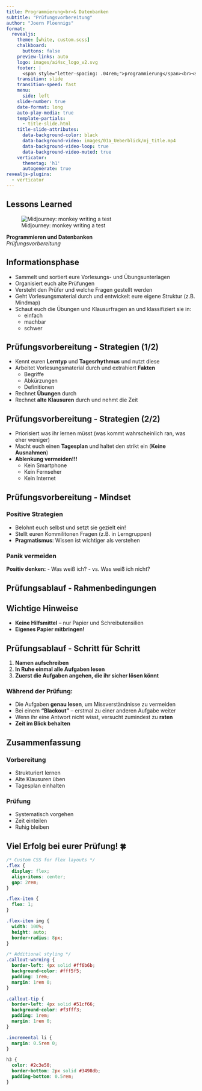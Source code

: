 ```yaml
---
title: Programmierung<br>& Datenbanken
subtitle: "Prüfungsvorbereitung"
author: "Joern Ploennigs"
format:
  revealjs:
    theme: [white, custom.scss]
    chalkboard: 
      buttons: false
    preview-links: auto
    logo: images/ai4sc_logo_v2.svg
    footer: |
      <span style="letter-spacing: .04rem;">programmierung</span><br><span style="letter-spacing: .0rem;">und datenbanken</span>
    transition: slide
    transition-speed: fast
    menu:
      side: left
    slide-number: true
    date-format: long
    auto-play-media: true
    template-partials:
      - title-slide.html 
    title-slide-attributes:
      data-background-color: black
      data-background-video: images/01a_Ueberblick/mj_title.mp4
      data-background-video-loop: true
      data-background-video-muted: true
    verticator:
      themetag: 'h1'
      autogenerate: true
revealjs-plugins:
  - verticator
---
```


## Lessons Learned

::: {.flex}
::: {.flex-item}
![Midjourney: monkey writing a test](https://via.placeholder.com/400x300?text=Monkey+Writing+Test)
:::
::: {.flex-item}
**Programmieren und Datenbanken**  
*Prüfungsvorbereitung*
:::
:::

## Informationsphase

::: {.incremental}
- Sammelt und sortiert eure Vorlesungs- und Übungsunterlagen
- Organisiert euch alte Prüfungen
- Versteht den Prüfer und welche Fragen gestellt werden
- Geht Vorlesungsmaterial durch und entwickelt eure eigene Struktur (z.B. Mindmap)
- Schaut euch die Übungen und Klausurfragen an und klassifiziert sie in:
  - einfach
  - machbar  
  - schwer
:::

## Prüfungsvorbereitung - Strategien (1/2)

::: {.incremental}
- Kennt euren **Lerntyp** und **Tagesrhythmus** und nutzt diese
- Arbeitet Vorlesungsmaterial durch und extrahiert **Fakten**
  - Begriffe
  - Abkürzungen
  - Definitionen
- Rechnet **Übungen** durch
- Rechnet **alte Klausuren** durch und nehmt die Zeit
:::

## Prüfungsvorbereitung - Strategien (2/2)

::: {.incremental}
- Priorisiert was ihr lernen müsst (was kommt wahrscheinlich ran, was eher weniger)
- Macht euch einen **Tagesplan** und haltet den strikt ein (**Keine Ausnahmen**)
- **Ablenkung vermeiden!!!**
  - Kein Smartphone
  - Kein Fernseher
  - Kein Internet
:::

## Prüfungsvorbereitung - Mindset

::: {.flex}
::: {.flex-item}
### Positive Strategien
- Belohnt euch selbst und setzt sie gezielt ein!
- Stellt euren Kommilitonen Fragen (z.B. in Lerngruppen)
- **Pragmatismus**: Wissen ist wichtiger als verstehen
:::
::: {.flex-item}
### Panik vermeiden
**Positiv denken:**
- Was weiß ich?
- vs. Was weiß ich nicht?
:::
:::

## Prüfungsablauf - Rahmenbedingungen

::: {.callout-warning}
## Wichtige Hinweise
- **Keine Hilfsmittel** – nur Papier und Schreibutensilien
- **Eigenes Papier mitbringen!**
:::

## Prüfungsablauf - Schritt für Schritt

::: {.incremental}
1. **Namen aufschreiben**
2. **In Ruhe einmal alle Aufgaben lesen**
3. **Zuerst die Aufgaben angehen, die ihr sicher lösen könnt**
:::

::: {.fragment}
### Während der Prüfung:
- Die Aufgaben **genau lesen**, um Missverständnisse zu vermeiden
- Bei einem **"Blackout"** – erstmal zu einer anderen Aufgabe weiter
- Wenn ihr eine Antwort nicht wisst, versucht zumindest zu **raten**
- **Zeit im Blick behalten**
:::

## Zusammenfassung

::: {.flex}
::: {.flex-item}
### Vorbereitung
- Strukturiert lernen
- Alte Klausuren üben
- Tagesplan einhalten
:::
::: {.flex-item}
### Prüfung
- Systematisch vorgehen
- Zeit einteilen
- Ruhig bleiben
:::
:::

::: {.callout-tip}
## Viel Erfolg bei eurer Prüfung! 🍀
:::



```css
/* Custom CSS for flex layouts */
.flex {
  display: flex;
  align-items: center;
  gap: 2rem;
}

.flex-item {
  flex: 1;
}

.flex-item img {
  width: 100%;
  height: auto;
  border-radius: 8px;
}

/* Additional styling */
.callout-warning {
  border-left: 4px solid #ff6b6b;
  background-color: #fff5f5;
  padding: 1rem;
  margin: 1rem 0;
}

.callout-tip {
  border-left: 4px solid #51cf66;
  background-color: #f3fff3;
  padding: 1rem;
  margin: 1rem 0;
}

.incremental li {
  margin: 0.5rem 0;
}

h3 {
  color: #2c3e50;
  border-bottom: 2px solid #3498db;
  padding-bottom: 0.5rem;
}
```